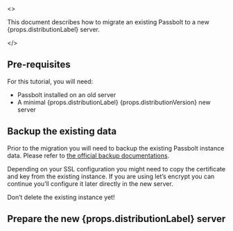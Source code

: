 <>
    <p>This document describes how to migrate an existing Passbolt to a new {props.distributionLabel} server.</p>
</>

## Pre-requisites

For this tutorial, you will need:
<ul>
    <li>Passbolt installed on an old server</li>
    <li>A minimal {props.distributionLabel} {props.distributionVersion} new server</li>
</ul>

## Backup the existing data

Prior to the migration you will need to backup the existing Passbolt instance data. Please refer to [the official backup documentations](/hosting/backup/).

Depending on your SSL configuration you might need to copy the certificate and key from the existing instance. If you are using let’s encrypt you can continue you’ll configure it later directly in the new server.

Don’t delete the existing instance yet!

<h2>Prepare the new {props.distributionLabel} server</h2>

